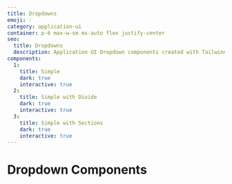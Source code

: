 ```yaml
---
title: Dropdowns
emoji: 💧
category: application-ui
container: p-6 max-w-sm mx-auto flex justify-center
seo:
  title: Dropdowns
  description: Application UI Dropdown components created with Tailwind CSS
components:
  1:
    title: Simple
    dark: true
    interactive: true
  2:
    title: Simple with Divide
    dark: true
    interactive: true
  3:
    title: Simple with Sections
    dark: true
    interactive: true
---
```


# Dropdown Components

<CollectionList
  componentsData={componentsData}
  componentContainer={componentContainer}
/>
